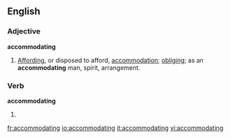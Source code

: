 ==English==

===Adjective===
'''accommodating'''

# [[affording|Affording]], or disposed to afford, [[accommodation]]; [[obliging]]; as an '''accommodating''' man, spirit, arrangement.

===Verb===
'''accommodating'''

# {{present participle of|[[accommodate]]}}

[[fr:accommodating]]
[[io:accommodating]]
[[it:accommodating]]
[[vi:accommodating]]